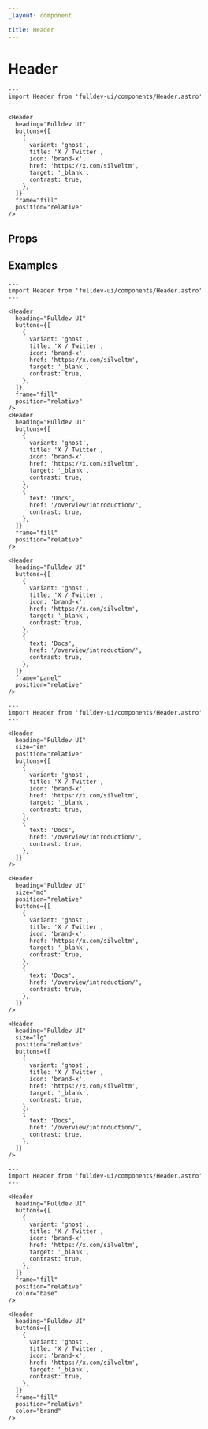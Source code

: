 ```yaml
---
_layout: component

title: Header
---
```


# Header


```astro live
---
import Header from 'fulldev-ui/components/Header.astro'
---

<Header
  heading="Fulldev UI"
  buttons={[
    {
      variant: 'ghost',
      title: 'X / Twitter',
      icon: 'brand-x',
      href: 'https://x.com/silveltm',
      target: '_blank',
      contrast: true,
    },
  ]}
  frame="fill"
  position="relative"
/>
```

## Props

<PropsTable />

## Examples

```astro live
---
import Header from 'fulldev-ui/components/Header.astro'
---

<Header
  heading="Fulldev UI"
  buttons={[
    {
      variant: 'ghost',
      title: 'X / Twitter',
      icon: 'brand-x',
      href: 'https://x.com/silveltm',
      target: '_blank',
      contrast: true,
    },
  ]}
  frame="fill"
  position="relative"
/>
<Header
  heading="Fulldev UI"
  buttons={[
    {
      variant: 'ghost',
      title: 'X / Twitter',
      icon: 'brand-x',
      href: 'https://x.com/silveltm',
      target: '_blank',
      contrast: true,
    },
    {
      text: 'Docs',
      href: '/overview/introduction/',
      contrast: true,
    },
  ]}
  frame="fill"
  position="relative"
/>

<Header
  heading="Fulldev UI"
  buttons={[
    {
      variant: 'ghost',
      title: 'X / Twitter',
      icon: 'brand-x',
      href: 'https://x.com/silveltm',
      target: '_blank',
      contrast: true,
    },
    {
      text: 'Docs',
      href: '/overview/introduction/',
      contrast: true,
    },
  ]}
  frame="panel"
  position="relative"
/>
```

```astro live
---
import Header from 'fulldev-ui/components/Header.astro'
---

<Header
  heading="Fulldev UI"
  size="sm"
  position="relative"
  buttons={[
    {
      variant: 'ghost',
      title: 'X / Twitter',
      icon: 'brand-x',
      href: 'https://x.com/silveltm',
      target: '_blank',
      contrast: true,
    },
    {
      text: 'Docs',
      href: '/overview/introduction/',
      contrast: true,
    },
  ]}
/>

<Header
  heading="Fulldev UI"
  size="md"
  position="relative"
  buttons={[
    {
      variant: 'ghost',
      title: 'X / Twitter',
      icon: 'brand-x',
      href: 'https://x.com/silveltm',
      target: '_blank',
      contrast: true,
    },
    {
      text: 'Docs',
      href: '/overview/introduction/',
      contrast: true,
    },
  ]}
/>

<Header
  heading="Fulldev UI"
  size="lg"
  position="relative"
  buttons={[
    {
      variant: 'ghost',
      title: 'X / Twitter',
      icon: 'brand-x',
      href: 'https://x.com/silveltm',
      target: '_blank',
      contrast: true,
    },
    {
      text: 'Docs',
      href: '/overview/introduction/',
      contrast: true,
    },
  ]}
/>
```

```astro live
---
import Header from 'fulldev-ui/components/Header.astro'
---

<Header
  heading="Fulldev UI"
  buttons={[
    {
      variant: 'ghost',
      title: 'X / Twitter',
      icon: 'brand-x',
      href: 'https://x.com/silveltm',
      target: '_blank',
      contrast: true,
    },
  ]}
  frame="fill"
  position="relative"
  color="base"
/>

<Header
  heading="Fulldev UI"
  buttons={[
    {
      variant: 'ghost',
      title: 'X / Twitter',
      icon: 'brand-x',
      href: 'https://x.com/silveltm',
      target: '_blank',
      contrast: true,
    },
  ]}
  frame="fill"
  position="relative"
  color="brand"
/>
```

